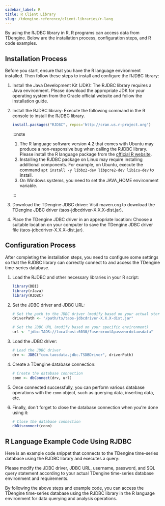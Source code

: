 ```yaml
---
sidebar_label: R
title: R Client Library
slug: /tdengine-reference/client-libraries/r-lang
---
```




By using the RJDBC library in R, R programs can access data from TDengine. Below are the installation process, configuration steps, and R code examples.

## Installation Process

Before you start, ensure that you have the R language environment installed. Then follow these steps to install and configure the RJDBC library:

1. Install the Java Development Kit (JDK): The RJDBC library requires a Java environment. Please download the appropriate JDK for your operating system from the Oracle official website and follow the installation guide.

2. Install the RJDBC library: Execute the following command in the R console to install the RJDBC library.

   ```r
   install.packages("RJDBC", repos='http://cran.us.r-project.org')
   ```

   :::note

   1. The R language software version 4.2 that comes with Ubuntu may produce a non-responsive bug when calling the RJDBC library. Please install the R language package from the [official R website](https://www.r-project.org/).
   2. Installing the RJDBC package on Linux may require installing additional components. For example, on Ubuntu, execute the command `apt install -y libbz2-dev libpcre2-dev libicu-dev` to install.
   3. On Windows systems, you need to set the JAVA_HOME environment variable.

   :::

3. Download the TDengine JDBC driver: Visit maven.org to download the TDengine JDBC driver (taos-jdbcdriver-X.X.X-dist.jar).

4. Place the TDengine JDBC driver in an appropriate location: Choose a suitable location on your computer to save the TDengine JDBC driver file (taos-jdbcdriver-X.X.X-dist.jar).

## Configuration Process

After completing the installation steps, you need to configure some settings so that the RJDBC library can correctly connect to and access the TDengine time-series database.

1. Load the RJDBC and other necessary libraries in your R script:

   ```r
   library(DBI)
   library(rJava)
   library(RJDBC)
   ```

2. Set the JDBC driver and JDBC URL:

   ```r
   # Set the path to the JDBC driver (modify based on your actual storage location)
   driverPath <- "/path/to/taos-jdbcdriver-X.X.X-dist.jar"

   # Set the JDBC URL (modify based on your specific environment)
   url <- "jdbc:TAOS://localhost:6030/?user=root&password=taosdata"
   ```

3. Load the JDBC driver:

   ```r
   # Load the JDBC driver
   drv <- JDBC("com.taosdata.jdbc.TSDBDriver", driverPath)
   ```

4. Create a TDengine database connection:

   ```r
   # Create the database connection
   conn <- dbConnect(drv, url)
   ```

5. Once connected successfully, you can perform various database operations with the `conn` object, such as querying data, inserting data, etc.

6. Finally, don't forget to close the database connection when you're done using it:

   ```r
   # Close the database connection
   dbDisconnect(conn)
   ```

## R Language Example Code Using RJDBC

Here is an example code snippet that connects to the TDengine time-series database using the RJDBC library and executes a query:

<Rdemo/>

Please modify the JDBC driver, JDBC URL, username, password, and SQL query statement according to your actual TDengine time-series database environment and requirements.

By following the above steps and example code, you can access the TDengine time-series database using the RJDBC library in the R language environment for data querying and analysis operations.
